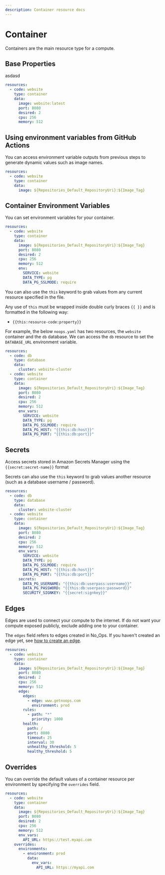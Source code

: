 ```yaml
---
description: Container resource docs
---
```


# Container

Containers are the main resource type for a compute.

## Base Properties

asdasd

```yaml
resources:
  - code: website
    type: container
    data:
      image: website:latest
      port: 8080
      desired: 2
      cpu: 256
      memory: 512
```

## Using environment variables from GitHub Actions

You can access environment variable outputs from previous steps to generate dynamic values such as image names.

```yaml
resources:
  - code: website
    type: container
    data:
      image: ${Repositories_Default_RepositoryUri}:${Image_Tag}
```

## Container Environment Variables

You can set environment variables for your container.

```yaml
resources:
  - code: website
	type: container
	data:
      image: ${Repositories_Default_RepositoryUri}:${Image_Tag}
	  port: 8080
	  desired: 2
	  cpu: 256
	  memory: 512
	  env:
		SERVICE: website
		DATA_TYPE: pg
		DATA_PG_SSLMODE: require
```

You can also use the `this` keyword to grab values from any current resource specified in the file.

Any use of `this` must be wrapped inside double curly braces `{{ }}` and is formatted in the following way:

- `{{this:resource-code:property}}`

For example, the below `noops.yaml` has two resources, the `website` container and the `db` database. We can access the `db` resource to set the `DATABASE_URL` environment variable.

```yaml
resources:
  - code: db
    type: database
    data:
      cluster: website-cluster
  - code: website
    type: container
    data:
      image: ${Repositories_Default_RepositoryUri}:${Image_Tag}
      port: 8080
      desired: 2
      cpu: 256
      memory: 512
      env_vars:
		SERVICE: website
		DATA_TYPE: pg
		DATA_PG_SSLMODE: require
        DATA_PG_HOST: "{{this:db:host}}"
        DATA_PG_PORT: "{{this:db:port}}"
```

## Secrets

Access secrets stored in Amazon Secrets Manager using the `{{secret:secret-name}}` format

Secrets can also use the `this` keyword to grab values another resource (such as a database username / password).

```yaml
resources:
  - code: db
    type: database
    data:
      cluster: website-cluster
  - code: website
    type: container
    data:
      image: ${Repositories_Default_RepositoryUri}:${Image_Tag}
      port: 8080
      desired: 2
      cpu: 256
      memory: 512
      env_vars:
		SERVICE: website
		DATA_TYPE: pg
		DATA_PG_SSLMODE: require
        DATA_PG_HOST: "{{this:db:host}}"
        DATA_PG_PORT: "{{this:db:port}}"
      secrets:
        DATA_PG_USERNAME: "{{this:db:userpass:username}}"
        DATA_PG_PASSWORD: "{{this:db:userpass:password}}"
        SECURITY_SIGNKEY: "{{secret:signkey}}"
```

## Edges

Edges are used to connect your compute to the internet. If do not want your compute exposed publicly, exclude adding one to your container.

The `edges` field refers to edges created in No_Ops. If you haven't created an edge yet, see [how to create an edge](../../edge/add-edge).

```yaml
resources:
  - code: website
	type: container
	data:
	  image: ${Repositories_Default_RepositoryUri}:${Image_Tag}
	  port: 8080
	  desired: 2
	  cpu: 256
	  memory: 512
      edge:
        edges:
          - edge: www.getnoops.com
            environment: prod
        rules:
          - path: "*"
            priority: 1000
        health:
          path: /
          port: 8080
          timeout: 25
          interval: 30
          unhealthy_threshold: 5
          healthy_threshold: 5
```

## Overrides

You can override the default values of a container resource per environment by specifying the `overrides` field.

```yaml
resources:
  - code: website
	type: container
	data:
	  image: ${Repositories_Default_RepositoryUri}:${Image_Tag}
	  port: 8080
	  desired: 2
	  cpu: 256
	  memory: 512
      env_vars:
        API_URL: https://test.myapi.com
    overrides:
      environments:
        - environment: prod
          data:
            env_vars:
              API_URL: https://myapi.com
```
